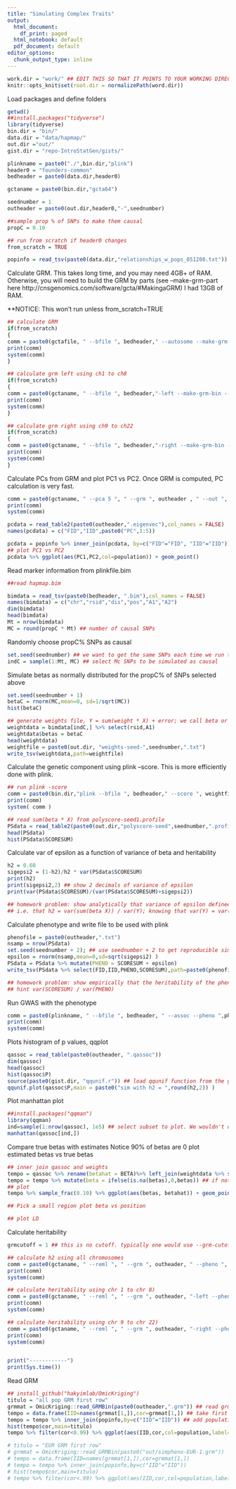 ```yaml
---
title: "Simulating Complex Traits"
output:
  html_document:
    df_print: paged
  html_notebook: default
  pdf_document: default
editor_options:
  chunk_output_type: inline
---
```


```r

work.dir = "work/" ## EDIT THIS SO THAT IT POINTS TO YOUR WORKING DIRECTORY ON YOUR LOCAL MACHINE"
knitr::opts_knit$set(root.dir = normalizePath(word.dir)) 

```

Load packages and define folders
```r

getwd()
##install.packages("tidyverse")
library(tidyverse)
bin.dir = "bin/"
data.dir = "data/hapmap/"
out.dir ="out/"
gist.dir = "repo-IntroStatGen/gists/"

plinkname = paste0("./",bin.dir,"plink")
header0 = "founders-common" 
bedheader = paste0(data.dir,header0)

gctaname = paste0(bin.dir,"gcta64")

seednumber = 1
outheader = paste0(out.dir,header0,"-",seednumber)

##sample prop % of SNPs to make them causal
propC = 0.10

## run from scratch if header0 changes
from_scratch = TRUE

popinfo = read_tsv(paste0(data.dir,"relationships_w_pops_051208.txt"))

```


Calculate GRM. This takes long time, and you may need 4GB+ of RAM. Otherwise, you will need to build the GRM by parts (see --make-grm-part here http://cnsgenomics.com/software/gcta/#MakingaGRM) 
I had 13GB of RAM.

**NOTICE: This won't run unless from_scratch=TRUE 
```r

## calculate GRM
if(from_scratch)
{
comm = paste0(gctafile, " --bfile ", bedheader," --autosome --make-grm-bin --out ", outheader)
print(comm)
system(comm)
}

## calculate grm left using ch1 to ch8 
if(from_scratch)
{
comm = paste0(gctaname, " --bfile ", bedheader,"-left --make-grm-bin --out ", outheader,"-left")
print(comm)
system(comm)
}

## calculate grm right using ch9 to ch22 
if(from_scratch)
{
comm = paste0(gctaname, " --bfile ", bedheader,"-right --make-grm-bin --out ", outheader,"-right")
print(comm)
system(comm)
}
```

Calculate PCs from GRM and plot PC1 vs PC2. Once GRM is computed, PC calculation is very fast.
```r
comm = paste0(gctaname, " --pca 5 ", " --grm ", outheader , " --out ", outheader)
print(comm)
system(comm)

pcdata = read_table2(paste0(outheader,".eigenvec"),col_names = FALSE)
names(pcdata) = c("FID","IID",paste0("PC",1:5))

pcdata = popinfo %>% inner_join(pcdata, by=c("FID"="FID", "IID"="IID"))
## plot PC1 vs PC2
pcdata %>% ggplot(aes(PC1,PC2,col=population)) + geom_point()
```


Read marker information from plinkfile.bim
```r
##read hapmap.bim

bimdata = read_tsv(paste0(bedheader, ".bim"),col_names = FALSE)
names(bimdata) = c("chr","rsid","dis","pos","A1","A2")
dim(bimdata)
head(bimdata)
Mt = nrow(bimdata)
MC = round(propC * Mt) ## number of causal SNPs

```


Randomly choose propC% SNPs as causal
```r

set.seed(seednumber) ## we want to get the same SNPs each time we run this
indC = sample(1:Mt, MC) ## select Mc SNPs to be simulated as causal

```

Simulate betas as normally distributed for the propC% of SNPs selected above
```r

set.seed(seednumber + 1)
betaC = rnorm(MC,mean=0, sd=1/sqrt(MC))
hist(betaC)

## generate weights file, Y = sum(weight * X) + error; we call beta or weight interchangeably
weightdata = bimdata[indC,] %>% select(rsid,A1) 
weightdata$betas = betaC
head(weightdata)
weightfile = paste0(out.dir, "weights-seed-",seednumber,".txt")
write_tsv(weightdata,path=weightfile)

```

Calculate the genetic component using plink --score. This is more efficiently done with plink.
```r
## run plink -score
comm = paste0(bin.dir,"plink --bfile ", bedheader," --score ", weightfile, " header sum --out ", out.dir,"polyscore-seed",seednumber)
print(comm)
system( comm )

## read sum(beta * X) from polyscore-seed1.profile
PSdata = read_table2(paste0(out.dir,"polyscore-seed",seednumber,".profile"))
head(PSdata)
hist(PSdata$SCORESUM)
```

Calculate var of epsilon as a function of variance of beta and heritability
```r

h2 = 0.60
sigepsi2 = (1-h2)/h2 * var(PSdata$SCORESUM)
print(h2)
print(sigepsi2,2) ## show 2 decimals of variance of epsilon
print(var(PSdata$SCORESUM)/(var(PSdata$SCORESUM)+sigepsi2))

## homework problem: show analytically that variance of epsilon defined above leads to the heritability h2. 
## i.e. that h2 = var(sum(beta X)) / var(Y); knowing that var(Y) = var(sum(beta X)) + var(epsilon)

```

Calculate phenotype and write file to be used with plink
```r

phenofile = paste0(outheader,".txt")
nsamp = nrow(PSdata)
set.seed(seednumber + 2); ## use seednumber + 2 to get reproducible simulations
epsilon = rnorm(nsamp,mean=0,sd=sqrt(sigepsi2) )
PSdata = PSdata %>% mutate(PHENO = SCORESUM + epsilon)
write_tsv(PSdata %>% select(FID,IID,PHENO,SCORESUM),path=paste0(phenofile))

## homework problem: show empirically that the heritability of the phenotype is = h2
## hint var(SCORESUM) / var(PHENO) 

```

Run GWAS with the phenotype
```r

comm = paste0(plinkname, " --bfile ", bedheader, " --assoc --pheno ",phenofile, " --pheno-name PHENO ", " --out ", outheader)
print(comm)
system(comm)
```


Plots histogram of p values, qqplot
```r

qassoc = read_table(paste0(outheader, ".qassoc"))
dim(qassoc)
head(qassoc)
hist(qassoc$P)
source(paste0(gist.dir, "qqunif.r")) ## load qqunif function from the gist folder
qqunif.plot(qassoc$P,main = paste0("sim with h2 = ",round(h2,2)) )

```

Plot manhattan plot
```r
##install.packages("qqman")
library(qqman)
ind=sample(1:nrow(qassoc), 1e5) ## select subset to plot. We wouldn't do this in a real analysis since we could be missing significant hits by subsampling.
manhattan(qassoc[ind,])

```

Compare true betas with estimates
Notice 90% of betas are 0
plot estimated betas vs true betas
```r

## inner join qassoc and weights
tempo = qassoc %>% rename(betahat = BETA)%>% left_join(weightdata %>% select(rsid,betas),by=c("SNP"="rsid")) 
tempo = tempo %>% mutate(beta = ifelse(is.na(betas),0,betas)) ## if not in weights file, beta=0
## plot
tempo %>% sample_frac(0.10) %>% ggplot(aes(betas, betahat)) + geom_point() + geom_abline()

## Pick a small region plot beta vs position

## plot LD

```




Calculate heritability

```r
grmcutoff = 1 ## this is no cutoff. typically one would use --grm-cutoff 0.025

## calculate h2 using all chromosomes
comm = paste0(gctaname, " --reml ", " --grm ", outheader, " --pheno ", phenofile ,"  --grm-cutoff ",grmcutoff, " --out ", outheader, "-gcta-all")
print(comm)
system(comm)

## calculate heritability using chr 1 to chr 8)
comm = paste0(gctaname, " --reml ", " --grm ", outheader, "-left --pheno ", phenofile , " --grm-cutoff ",grmcutoff," --out ", outheader, "-gcta-left")
print(comm)
system(comm)

## calculate heritability using chr 9 to chr 22)
comm = paste0(gctaname, " --reml ", " --grm ", outheader, "-right --pheno ", phenofile , " --grm-cutoff ",grmcutoff," --out ", outheader, "-gcta-right")
print(comm)
system(comm)


print("------------")
print(Sys.time())
```

Read GRM
```r
## install_github("hakyimlab/OmicKriging")
titulo = "all pop GRM first row"
grmmat = OmicKriging::read_GRMBin(paste0(outheader,".grm")) ## read grm
tempo = data.frame(IID=names(grmmat[1,]),cor=grmmat[1,]) ## take first row of grm
tempo = tempo %>% inner_join(popinfo,by=c("IID"="IID")) ## add population info
hist(tempo$cor,main=titulo)
tempo %>% filter(cor<0.99) %>% ggplot(aes(IID,cor,col=population,label=population)) + geom_point() + geom_label() + geom_hline(yintercept=0) +  ggtitle(titulo) + geom_rug()

# titulo = "EUR GRM first row"
# grmmat = OmicKriging::read_GRMBin(paste0("out/simpheno-EUR-1.grm"))
# tempo = data.frame(IID=names(grmmat[1,]),cor=grmmat[1,])
# tempo = tempo %>% inner_join(popinfo,by=c("IID"="IID"))
# hist(tempo$cor,main=titulo)
# tempo %>% filter(cor<.99) %>% ggplot(aes(IID,cor,col=population,label=population)) + geom_point() + geom_label()+ geom_hline(yintercept=0) +  ggtitle(titulo) + geom_rug()

```





